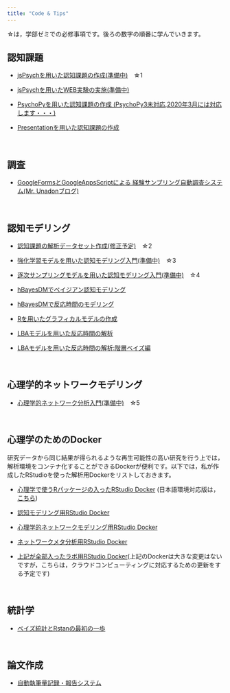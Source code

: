 ```yaml
---
title: "Code & Tips"
---
```


☆は，学部ゼミでの必修事項です。後ろの数字の順番に学んでいきます。

## 認知課題

- [jsPsychを用いた認知課題の作成(準備中)](how-to-jspsych.html)　☆1

- [jsPsychを用いたWEB実験の実施(準備中)](how-to-web-experiment-jspsych.html)

- [PsychoPyを用いた認知課題の作成 (PsychoPy3未対応,2020年3月には対応します・・・)](how-to-psychopy.html)

- [Presentationを用いた認知課題の作成](how-to-presentation.html)

<br />


## 調査

- [GoogleFormsとGoogleAppsScriptによる
経験サンプリング自動調査システム(Mr. Unadonブログ)](https://mrunadon.github.io/%E7%B0%A1%E5%8D%984%E3%82%B9%E3%83%86%E3%83%83%E3%83%97%E3%81%A7%E7%B5%8C%E9%A8%93%E3%82%B5%E3%83%B3%E3%83%97%E3%83%AA%E3%83%B3%E3%82%B0%E8%87%AA%E5%8B%95%E8%AA%BF%E6%9F%BB%E3%82%B7%E3%82%B9%E3%83%86%E3%83%A0%E3%81%AE%E6%A7%8B%E7%AF%89/)

<br />


## 認知モデリング

- [認知課題の解析データセット作成(修正予定)](how-to-dataHandling.html)　☆2

- [強化学習モデルを用いた認知モデリング入門(準備中)](how-to-cognitive-modeling-rl.html)　☆3

- [逐次サンプリングモデルを用いた認知モデリング入門(準備中)](how-to-cognitive-modeling-ssm.html)　☆4

- [hBayesDMでベイジアン認知モデリング](how-to-hBayesDM.html)

- [hBayesDMで反応時間のモデリング](how-to-hBayesDM-RT.html)

- [Rを用いたグラフィカルモデルの作成](how-to-graphicalModel.html)

- [LBAモデルを用いた反応時間の解析](https://ykunisato.github.io/lbaStan/lbaStan.html)

- [LBAモデルを用いた反応時間の解析:階層ベイズ編](https://ykunisato.github.io/hlbaStan/hlbaStan.html)

<br />


## 心理学的ネットワークモデリング

- [心理学的ネットワーク分析入門(準備中)](how-to-psychological-network.html)　☆5

<br />


## 心理学のためのDocker

研究データから同じ結果が得られるような再生可能性の高い研究を行う上では，解析環境をコンテナ化することができるDockerが便利です。以下では，私が作成したRStudioを使った解析用Dockerをリストしておきます。

- [心理学で使うRパッケージの入ったRStudio Docker](https://hub.docker.com/r/ykunisato/paper-r) (日本語環境対応版は，[こちら](https://hub.docker.com/r/ykunisato/paper-r-jp))

- [認知モデリング用RStudio Docker](https://hub.docker.com/r/ykunisato/cog-model-r)

- [心理学的ネットワークモデリング用RStudio Docker](https://hub.docker.com/r/ykunisato/psynet-r)

- [ネットワークメタ分析用RStudio Docker](https://hub.docker.com/r/ykunisato/netmeta-r)

- [上記が全部入ったラボ用RStudio Docker](https://hub.docker.com/r/ykunisato/ccp-lab-r)(上記のDockerは大きな変更はないですが，こちらは，クラウドコンピューティングに対応するための更新をする予定です)

<br />


## 統計学

- [ベイズ統計とRstanの最初の一歩](how-to-start-rstan.html)

<br />


## 論文作成

- [自動執筆量記録・報告システム](how-to-google-doc.html)